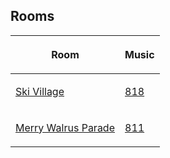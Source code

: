 

== Rooms ==
<center>
{|class="wikitable" border="1"
!Room!!Music
|-
|[[Media:RoomsVillage-MerryWalrusParade.swf|Ski Village]]||[[Media:Music818.swf|818]]
|-
|[[Media:RoomsParty1-MerryWalrusParade.swf|Merry Walrus Parade]]||[[Media:Music811.swf|811]]
|}
</center>

{{Events}}
